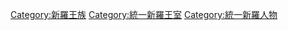[[Category:新羅王族|Category:新羅王族]]
[[Category:統一新羅王室|Category:統一新羅王室]]
[[Category:統一新羅人物|Category:統一新羅人物]]